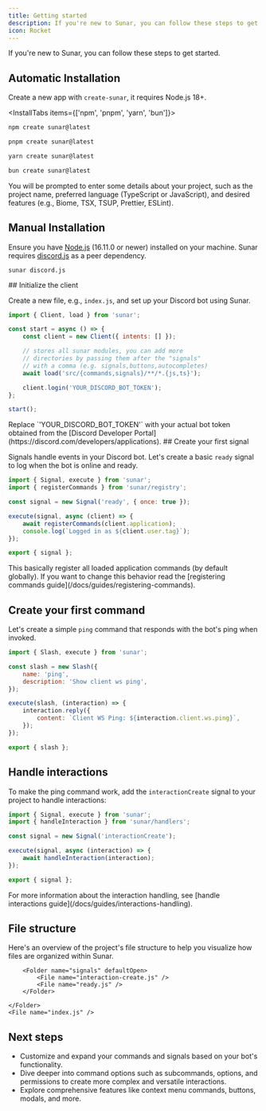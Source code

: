 ```yaml
---
title: Getting started
description: If you're new to Sunar, you can follow these steps to get started building your discord bot!
icon: Rocket
---
```


If you're new to Sunar, you can follow these steps to get started.

## Automatic Installation

Create a new app with `create-sunar`, it requires Node.js 18+.

<InstallTabs items={['npm', 'pnpm', 'yarn', 'bun']}>

```bash tab="npm"
npm create sunar@latest
```

```bash tab="pnpm"
pnpm create sunar@latest
```

```bash tab="yarn"
yarn create sunar@latest
```

```bash tab="bun"
bun create sunar@latest
```

</InstallTabs>

You will be prompted to enter some details about your project, such as the project name, preferred language (TypeScript or JavaScript), and desired features (e.g., Biome, TSX, TSUP, Prettier, ESLint).

<Steps>
<Step>


## Manual Installation

Ensure you have [Node.js](https://nodejs.org) (16.11.0 or newer) installed on your machine. Sunar requires [discord.js](https://npmjs.com/package/discord.js) as a peer dependency.

```package-install
sunar discord.js
```

</Step>

<Step>
## Initialize the client

Create a new file, e.g., `index.js`, and set up your Discord bot using Sunar.

```js title="src/index.js"
import { Client, load } from 'sunar';

const start = async () => {
	const client = new Client({ intents: [] });

	// stores all sunar modules, you can add more
	// directories by passing them after the "signals"
	// with a comma (e.g. signals,buttons,autocompletes)
	await load('src/{commands,signals}/**/*.{js,ts}');

	client.login('YOUR_DISCORD_BOT_TOKEN');
};

start();
```

<Callout>
	Replace `'YOUR_DISCORD_BOT_TOKEN'` with your actual bot token obtained from
	the [Discord Developer Portal](https://discord.com/developers/applications).
</Callout>

</Step>

<Step>
## Create your first signal

Signals handle events in your Discord bot. Let's create a basic `ready` signal to log when the bot is online and ready.

```js title="src/signals/ready.js"
import { Signal, execute } from 'sunar';
import { registerCommands } from 'sunar/registry';

const signal = new Signal('ready', { once: true });

execute(signal, async (client) => {
	await registerCommands(client.application);
	console.log(`Logged in as ${client.user.tag}`);
});

export { signal };
```

<Callout>
This basically register all loaded application commands (by default globally). If you want to change this behavior read the [registering commands guide](/docs/guides/registering-commands).
</Callout>

</Step>

<Step>

## Create your first command

Let's create a simple `ping` command that responds with the bot's ping when invoked.

```js title="src/commands/ping.js"
import { Slash, execute } from 'sunar';

const slash = new Slash({
	name: 'ping',
	description: 'Show client ws ping',
});

execute(slash, (interaction) => {
	interaction.reply({
		content: `Client WS Ping: ${interaction.client.ws.ping}`,
	});
});

export { slash };
```

</Step>

<Step>

## Handle interactions

To make the ping command work, add the `interactionCreate` signal to your project to handle interactions:

```js title="src/signals/interaction-create.js"
import { Signal, execute } from 'sunar';
import { handleInteraction } from 'sunar/handlers';

const signal = new Signal('interactionCreate');

execute(signal, async (interaction) => {
	await handleInteraction(interaction);
});

export { signal };
```

<Callout>
	For more information about the interaction handling, see [handle interactions guide](/docs/guides/interactions-handling).
</Callout>

</Step>

</Steps>

## File structure

Here's an overview of the project's file structure to help you visualize how files are organized within Sunar.

<Files>
  	<Folder name="src" defaultOpen>
		<Folder name="commands" defaultOpen>
			<File name="ping.js" />
		</Folder>

    	<Folder name="signals" defaultOpen>
    		<File name="interaction-create.js" />
    		<File name="ready.js" />
    	</Folder>

  	</Folder>
	<File name="index.js" />
</Files>

## Next steps

- Customize and expand your commands and signals based on your bot's functionality.
- Dive deeper into command options such as subcommands, options, and permissions to create more complex and versatile interactions.
- Explore comprehensive features like context menu commands, buttons, modals, and more.
